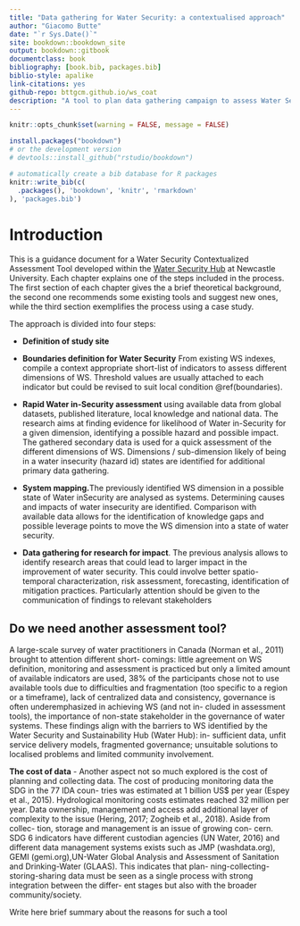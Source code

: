 ```yaml
--- 
title: "Data gathering for Water Security: a contextualised approach"
author: "Giacomo Butte"
date: "`r Sys.Date()`"
site: bookdown::bookdown_site
output: bookdown::gitbook
documentclass: book
bibliography: [book.bib, packages.bib]
biblio-style: apalike
link-citations: yes
github-repo: bttgcm.github.io/ws_coat
description: "A tool to plan data gathering campaign to assess Water Security"
---
```

```r
knitr::opts_chunk$set(warning = FALSE, message = FALSE) 
```

```r
install.packages("bookdown")
# or the development version
# devtools::install_github("rstudio/bookdown")
```


```r
# automatically create a bib database for R packages
knitr::write_bib(c(
  .packages(), 'bookdown', 'knitr', 'rmarkdown'
), 'packages.bib')
```



# Introduction


This is a guidance document for a Water Security Contextualized Assessment Tool developed within the [Water Security Hub](https://www.watersecurityhub.org) at Newcastle University. Each chapter explains one of the steps included in the process. The first section of each chapter gives the a brief theoretical background, the second one recommends some existing tools and suggest new ones, while the third section exemplifies the process using a case study.



The approach is divided into four steps:

- **Definition of study site** 

- **Boundaries definition for Water Security** 
From existing WS indexes, compile a context appropriate short-list of indicators to assess different dimensions of WS.
Threshold values are usually attached to each indicator but could be revised to suit local condition \@ref(boundaries). 

- **Rapid Water in-Security assessment** using available data from global datasets, published literature, local knowledge and national data. The research aims at finding evidence for likelihood of Water in-Security for a given dimension, identifying a possible hazard and possible impact. The gathered secondary data is used for a quick assessment of the different dimensions of WS.  Dimensions / sub-dimension likely of being in a water insecurity (hazard id) states are identified for additional primary data gathering.

- **System mapping.**The previously identified WS dimension in a possible state of Water inSecurity are analysed as systems. Determining causes and impacts of water insecurity are identified. Comparison with available data allows for the identification of knowledge gaps and possible leverage points to move the WS dimension into a state of water security.

- **Data gathering for research for impact**. The previous analysis allows to identify research areas that could lead to larger impact in the improvement of water security. This could involve better spatio-temporal characterization, risk assessment, forecasting, identification of mitigation practices. Particularly attention should be given to the communication of findings to relevant stakeholders 


## Do we need another assessment tool?


A large-scale survey of water practitioners in Canada (Norman et al., 2011) brought to attention different short- comings: little agreement on WS definition, monitoring and assessment is practiced but only a limited amount of available indicators are used, 38% of the participants chose not to use available tools due to difficulties and fragmentation (too specific to a region or a timeframe), lack of centralized data and consistency, governance is often underemphasized in achieving WS (and not in- cluded in assessment tools), the importance of non-state stakeholder in the governance of water systems. These findings align with the barriers to WS identified by the Water Security and Sustainability Hub (Water Hub): in- sufficient data, unfit service delivery models, fragmented governance; unsuitable solutions to localised problems and limited community involvement.

**The cost of data**  -  Another aspect not so much explored is the cost of planning and collecting data. The cost of producing monitoring data the SDG in the 77 IDA coun- tries was estimated at 1 billion US$ per year (Espey et al., 2015). Hydrological monitoring costs estimates reached 32 million per year. Data ownership, management and access add additional layer of complexity to the issue (Hering, 2017; Zogheib et al., 2018). Aside from collec- tion, storage and management is an issue of growing con- cern. SDG 6 indicators have different custodian agencies (UN Water, 2016) and different data management systems exists such as JMP (washdata.org), GEMI (gemi.org),UN-Water Global Analysis and Assessment of Sanitation and Drinking-Water (GLAAS). This indicates that plan- ning-collecting-storing-sharing data must be seen as a single process with strong integration between the differ- ent stages but also with the broader community/society.


Write here brief summary about the reasons for such a tool
